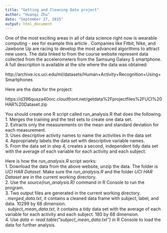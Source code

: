 ```yaml
---
title: "Getting and Cleaning Data project"
author: "Huanqi Zhu"
date: "September 27, 2015"
output: html_document
---
```


One of the most exciting areas in all of data science right now is wearable computing - see for example this article . Companies like Fitbit, Nike, and Jawbone Up are racing to develop the most advanced algorithms to attract new users. The data linked to from the course website represent data collected from the accelerometers from the Samsung Galaxy S smartphone. A full description is available at the site where the data was obtained: 

http://archive.ics.uci.edu/ml/datasets/Human+Activity+Recognition+Using+Smartphones 

Here are the data for the project: 

https://d396qusza40orc.cloudfront.net/getdata%2Fprojectfiles%2FUCI%20HAR%20Dataset.zip 

 You should create one R script called run_analysis.R that does the following.   
1.  Merges the training and the test sets to create one data set.  
2.  Extracts only the measurements on the mean and standard deviation for each measurement.   
3.  Uses descriptive activity names to name the activities in the data set  
4.  Appropriately labels the data set with descriptive variable names.   
5.  From the data set in step 4, creates a second, independent tidy data set with the average of each variable for each activity and each subject.  

Here is how the *run_analysis.R* script works:   
1.  Download the data from the above website, unzip the data. The folder is *UCI HAR Dataset*. Make sure the *run_analysis.R* and the folder *UCI HAR Dataset* are in the current working directory.  
2.  Use the *source(run_analysis.R)* command in R Console to run the program.  
3.  Two output files are generated in the current working directory.  
    . *merged_data.txt*, it contains a cleaned data frame with subject, label, and data. 10299 by 68 dimension.  
    . *subject_mean_data.txt*, it contains a tidy data set with the average of each variable for each activity and each subject. 180 by 68 dimension.   
4.  Use *data <- read.table("subject_mean_data.txt")* in R Console to load the data for further analysis. 
